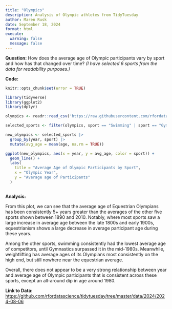 ```yaml
---
title: "Olympics"
description: Analysis of Olympic athletes from TidyTuesday
author: Maren Rusk
date: September 18, 2024
format: html
execute:
  warning: false
  message: false
---
```


**Question:** How does the average age of Olympic participants vary by sport and how has that changed over time? *(I have selected 6 sports from the data for readability purposes.)*

**Code:**

```r

knitr::opts_chunk$set(error = TRUE)

library(tidyverse)
library(ggplot2)
library(dplyr)

olympics <- readr::read_csv('https://raw.githubusercontent.com/rfordatascience/tidytuesday/master/data/2024/2024-08-06/olympics.csv')
```

```r
selected_sports <- filter(olympics, sport == "Swimming" | sport == "Gymnastics" | sport == "Equestrianism" | sport == "Diving" | sport == "Weightlifting" | sport == "Speed Skating")

new_olympics <- selected_sports |>
  group_by(year, sport) |>
  mutate(avg_age = mean(age, na.rm = TRUE))

ggplot(new_olympics, aes(x = year, y = avg_age, color = sport)) + 
  geom_line() + 
  labs(
    title = "Average Age of Olympic Participants by Sport",
    x = "Olympic Year", 
    y = "Average age of Participants"
  )



```

**Analysis:**

From this plot, we can see that the average age of Equestrian Olympians has been consistently 5+ years greater than the averages of the other five sports shown between 1890 and 2010. Notably, where most sports saw a large increase in average age between the late 1800s and early 1900s, equestrianism shows a large decrease in average participant age during these years.

Among the other sports, swimming consistently had the lowest average age of competitors, until Gymnastics surpassed it in the mid-1980s. Meanwhile, weightlifting has average ages of its Olympians most consistently on the high end, but still nowhere near the equestrian average.

Overall, there does not appear to be a very strong relationship between year and average age of Olympic participants that is consistent across these sports, except an all-around dip in age around 1980.

**Link to Data:** <https://github.com/rfordatascience/tidytuesday/tree/master/data/2024/2024-08-06>
